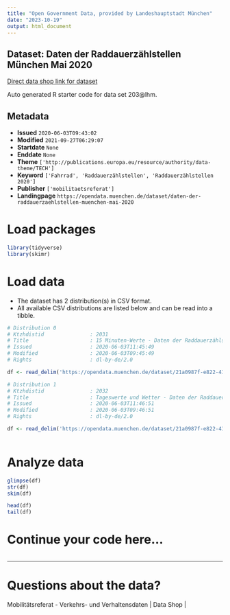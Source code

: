 ```yaml
---
title: "Open Government Data, provided by Landeshauptstadt München"
date: "2023-10-19"
output: html_document
---
```


## Dataset: Daten der Raddauerzählstellen München Mai 2020

[Direct data shop link for dataset](https://opendata.muenchen.de/dataset/daten-der-raddauerzaehlstellen-muenchen-mai-2020)

Auto generated R starter code for data set 203@lhm.

## Metadata

- **Issued** `2020-06-03T09:43:02`
- **Modified** `2021-09-27T06:29:07`
- **Startdate** `None`
- **Enddate** `None`
- **Theme** `['http://publications.europa.eu/resource/authority/data-theme/TECH']`
- **Keyword** `['Fahrrad', 'Raddauerzählstellen', 'Raddauerzählstellen 2020']`
- **Publisher** `['mobilitaetsreferat']`
- **Landingpage** `https://opendata.muenchen.de/dataset/daten-der-raddauerzaehlstellen-muenchen-mai-2020`


# Load packages

```r

library(tidyverse)
library(skimr)

```

# Load data

-   The dataset has 2 distribution(s) in CSV format.
-   All available CSV distributions are listed below and can be read into a tibble.

```r

# Distribution 0
# Ktzhdistid               : 2031
# Title                    : 15 Minuten-Werte - Daten der Raddauerzählstellen München Mai 2020
# Issued                   : 2020-06-03T11:45:49
# Modified                 : 2020-06-03T09:45:49
# Rights                   : dl-by-de/2.0

df <- read_delim('https://opendata.muenchen.de/dataset/21a0987f-e822-413d-95d2-17f9c513c305/resource/57c8b8c0-4f1f-494b-8e35-e89800eea19e/download/rad20200515min.csv')

# Distribution 1
# Ktzhdistid               : 2032
# Title                    : Tageswerte und Wetter - Daten der Raddauerzählstellen München Mai 2020
# Issued                   : 2020-06-03T11:46:51
# Modified                 : 2020-06-03T09:46:51
# Rights                   : dl-by-de/2.0

df <- read_delim('https://opendata.muenchen.de/dataset/21a0987f-e822-413d-95d2-17f9c513c305/resource/1c67f607-b14d-4f1d-a0d0-003dcb60f7a1/download/rad202005tage.csv')



```

# Analyze data

```r

glimpse(df)
str(df)
skim(df)

head(df)
tail(df)

```

# Continue your code here...

```r

```

------------------------------------------------------------------------

# Questions about the data?

Mobilitätsreferat - Verkehrs- und Verhaltensdaten | Data Shop | 

